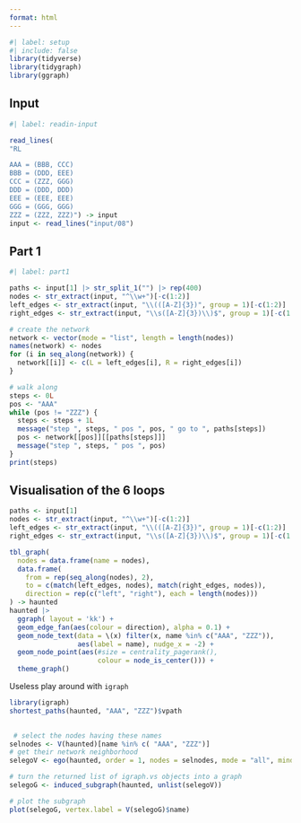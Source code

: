 ```yaml
---
format: html
---
```


```r
#| label: setup
#| include: false
library(tidyverse)
library(tidygraph)
library(ggraph)
```

## Input

```r
#| label: readin-input

read_lines(
"RL

AAA = (BBB, CCC)
BBB = (DDD, EEE)
CCC = (ZZZ, GGG)
DDD = (DDD, DDD)
EEE = (EEE, EEE)
GGG = (GGG, GGG)
ZZZ = (ZZZ, ZZZ)") -> input
input <- read_lines("input/08")
```


## Part 1

```r
#| label: part1

paths <- input[1] |> str_split_1("") |> rep(400) 
nodes <- str_extract(input, "^\\w+")[-c(1:2)]
left_edges <- str_extract(input, "\\(([A-Z]{3})", group = 1)[-c(1:2)]
right_edges <- str_extract(input, "\\s([A-Z]{3})\\)$", group = 1)[-c(1:2)]

# create the network
network <- vector(mode = "list", length = length(nodes))
names(network) <- nodes
for (i in seq_along(network)) {
  network[[i]] <- c(L = left_edges[i], R = right_edges[i])
}

# walk along
steps <- 0L
pos <- "AAA"
while (pos != "ZZZ") {
  steps <- steps + 1L
  message("step ", steps, " pos ", pos, " go to ", paths[steps])
  pos <- network[[pos]][[paths[steps]]]
  message("step ", steps, " pos ", pos)
}
print(steps)
```


## Visualisation of the 6 loops

```r
paths <- input[1]
nodes <- str_extract(input, "^\\w+")[-c(1:2)]
left_edges <- str_extract(input, "\\(([A-Z]{3})", group = 1)[-c(1:2)]
right_edges <- str_extract(input, "\\s([A-Z]{3})\\)$", group = 1)[-c(1:2)]

tbl_graph(
  nodes = data.frame(name = nodes),
  data.frame(
    from = rep(seq_along(nodes), 2),
    to = c(match(left_edges, nodes), match(right_edges, nodes)),
    direction = rep(c("left", "right"), each = length(nodes)))
) -> haunted
haunted |> 
  ggraph( layout = 'kk') + 
  geom_edge_fan(aes(colour = direction), alpha = 0.1) + 
  geom_node_text(data = \(x) filter(x, name %in% c("AAA", "ZZZ")),
                 aes(label = name), nudge_x = -2) +
  geom_node_point(aes(#size = centrality_pagerank(), 
                      colour = node_is_center())) +
  theme_graph()
```




Useless play around with `igraph`

```r
library(igraph)
shortest_paths(haunted, "AAA", "ZZZ")$vpath

 
 # select the nodes having these names
selnodes <- V(haunted)[name %in% c( "AAA", "ZZZ")]
# get their network neighborhood 
selegoV <- ego(haunted, order = 1, nodes = selnodes, mode = "all", mindist = 0)

# turn the returned list of igraph.vs objects into a graph
selegoG <- induced_subgraph(haunted, unlist(selegoV))

# plot the subgraph
plot(selegoG, vertex.label = V(selegoG)$name)
```

